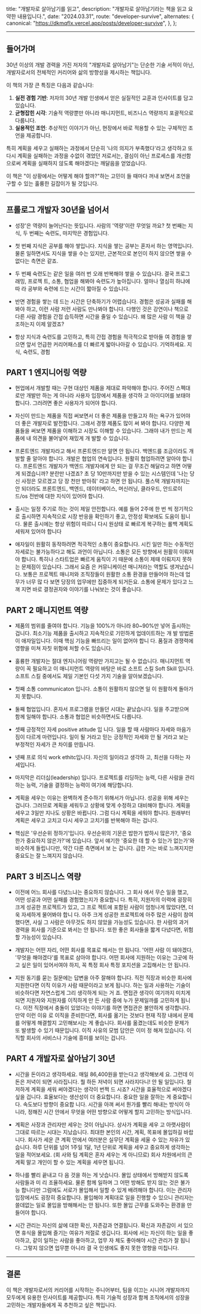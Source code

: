 
  title: "개발자로 살아남기를 읽고",
  description: "개발자로 살아남기라는 책을 읽고 요약한 내용입니다.",
  date: "2024.03.31",
  route: "developer-survive",
  alternates: {
    canonical: "https://dkmqflx.vercel.app/posts/developer-survive",
  },
};

<Meta metadata={metadata} />

---

## 들어가며

30년 이상의 개발 경력을 가진 저자의 "개발자로 살아남기"는 단순한 기술 서적이 아닌, 개발자로서의 전체적인 커리어와 삶의 방향성을 제시하는 책입니다.

이 책의 가장 큰 특징은 다음과 같습니다:

1. **실전 경험 기반**: 저자의 30년 개발 인생에서 얻은 실질적인 교훈과 인사이트를 담고 있습니다.
2. **균형잡힌 시각**: 기술적 역량뿐만 아니라 매니지먼트, 비즈니스 역량까지 포괄적으로 다룹니다.
3. **실용적인 조언**: 추상적인 이야기가 아닌, 현장에서 바로 적용할 수 있는 구체적인 조언을 제공합니다.

특히 계획을 세우고 실패하는 과정에서 단순히 '나의 의지가 부족했다'라고 생각하고 또다시 계획을 실패하는 과정을 수없이 겪었던 저로서는, 결심이 아닌 프로세스를 개선함으로써 계획을 실패하지 않도록 해야겠다는 깨달음을 얻었습니다.

이 책은 "이 상황에서는 어떻게 해야 할까?"하는 고민이 들 때마다 꺼내 보면서 조언을 구할 수 있는 훌륭한 길잡이가 될 것입니다.

---

## 프롤로그 개발자 30년을 넘어서

- 성장'은 역량이 늘어난다는 뜻입니다. 사람의 '역량'이란 무엇일 까요? 첫 번째는 지식, 두 번째는 숙련도, 마지막은 경험입니다.

- 첫 번째 지식은 공부를 해야 쌓입니다. 지식을 쌓는 공부는 혼자서 하는 영역입니다. 물론 일하면서도 지식을 쌓을 수는 있지만, 근본적으로 본인이 하지 않으면 쌓을 수 없다는 측면은 같죠.

- 두 번째 숙련도는 같은 일을 여러 번 오래 반복해야 쌓을 수 있습니다. 결국 프로그래밍, 프로젝 트, 소통, 협업을 해봐야 숙련도가 높아집니다. 얼마나 열심히 하냐에 따 라 공부와 숙련에 드는 시간이 짧아질 수 있습니다.

- 반면 경험을 쌓는 데 드는 시간은 단축하기가 어렵습니다. 경험은 성공과 실패를 해봐야 하고, 이런 사람 저런 사람도 만나봐야 합니다. 다행인 것은 강연이나 책으로 다른 사람 경험을 간접 습득하면 시간을 줄일 수 있습니다. 왜 많은 사람 이 책을 강조하는지 이제 알겠죠?

- 항상 지식과 숙련도를 고민하고, 특히 간접 경험을 적극적으로 받아들 여 경험을 쌓으면 앞서 언급한 커리어패스를 더 빠르게 밟아나아갈 수 있습니다. 기억하세요. 지식, 숙련도, 경험

## PART 1 엔지니어링 역량

- 현업에서 개발할 때는 구현 대상인 제품을 제대로 파악해야 합니다. 주어진 스펙대로만 개발만 하는 게 아니라 사용자 입장에서 제품을 생각하 고 아이디어를 보태야 합니다. 그러려면 좋은 사용자가 되어야 합니다.

- 자신이 만드는 제품을 직접 써보면서 더 좋은 제품을 만들고자 하는 욕구가 있어야 더 좋은 개발자로 발전합니다. 그래서 경쟁 제품도 많이 써 봐야 합니다. 다양한 제품들을 써보면 제품을 이해하고 시장도 이해할 수 있습니다. 그래야 내가 만드는 제품에 내 의견을 불어넣어 재밌게 개 발할 수 있습니다.

- 프론트엔드 개발자라고 해서 프론트엔드만 알면 안 됩니다. 백엔드를 조금이라도 개발할 줄 알아야 합니다. 개발은 협업의 연속입니다. 원활히 협업하려면 알아야 합니다. 프론트엔드 개발자가 백엔드 개발자에게 안 되는 걸 무조건 해달라고 하면 어떻게 되겠습니까? 분란만 나겠죠? 초 당 10만까지만 받을 수 있는 시스템인데 '나는 당신 사정은 모르겠고 당 장 천만 받아줘' 라고 하면 안 됩니다. 풀스택 개발자까지는 안 되더라도 프론트엔드, 백엔드, 데이터베이스, 머신러닝, 클라우드, 안드로이드/os 전반에 대한 지식이 있어야 합니다.

- 출시는 일정 주기로 하는 것이 제일 안전합니다. 예를 들어 2주에 한 번 씩 정기적으로 출시하면 지속적으로 시장 반응을 확인하기 좋고, 안정성 확보에도 도움이 됩니다. 물론 출시에는 항상 위험이 따르니 다시 원상태 로 빠르게 복구하는 롤백 계획도 세워져 있어야 합니다

- 애자일이 원활히 동작하려면 적극적인 소통이 중요합니다. 시킨 일만 하는 수동적인 자세로는 불가능하다고 해도 과언이 아닙니다. 소통은 모든 방향에서 원활히 이뤄져야 합니다. 특히나 스타트업은 빠르게 움직이 기 때문에 소통이 제때 이뤄지지 못하는 문제점이 있습니다. 그래서 요즘 은 커뮤니케이션 매니저라는 역할도 생겨났습니다. 보통은 프로젝트 매니저와 조직장들이 원활한 소통 환경을 만들어야 하는데 업무가 너무 많 다 보면 당장의 업무에만 집중하게 되거든요. 소통에 문제가 있다고 느껴 지면 바로 결정권자와 이야기를 나눠보는 것이 좋습니다.

## PART 2 매니지먼트 역량

- 제품의 범위를 줄여야 합니다. 기능을 100%가 아니라 80~90%만 넣어 출시하는 겁니다. 최소기능 제품을 출시하고 지속적으로 기민하게 업데이트하는 개 발 방법론이 애자일입니다. 이때 핵심 기능을 빠뜨리는 일이 없어야 합니 다. 품질과 경쟁력에 영향을 미쳐 자칫 위험에 처할 수도 있습니다.

- 훌륭한 개발자는 절대 엔지니어링 역량만 가지고는 될 수 없습니다. 매니지먼트 역량이 꼭 필요하고 이 매니지먼트 역량의 바탕은 바로 소프트 스킬 Soft Skill 입니다. 소프트 스킬 중에서도 제일 기본인 다섯 가지 기술을 알아보겠습니다.

- 첫째 소통 communicaton 입니다. 소통이 원활하지 않으면 일 이 원활하게 돌아가지 못합니다.

- 둘째 협업입니다. 혼자서 프로그램을 만들던 시대는 끝났습니다. 일을 주고받으며 함께 일해야 합니다. 소통과 협업은 비슷하면서도 다릅니다.

- 셋째 긍정적인 자세 positive atitude 입 니다. 일을 할 때 사람마다 자세와 마음가짐이 다르게 마련입니다. 일이 될 거라고 믿는 긍정적인 자세와 안 될 거라고 보는 부정적인 자세가 큰 차이를 만듭니다.

- 넷째 프로 의식 work ethitc입니다. 자신의 일이라고 생각하 고, 최선을 다하는 자세입니다.

- 마지막은 리더십(leadership) 입니다. 프로젝트를 리딩하는 능력, 다른 사람을 관리하는 능력, 기술을 결정하는 능력이 여기에 해당합니다.

- 계획을 세우는 이유는 완벽하게 준수하기 위해서가 아닙니다. 성공을 위해 세우는 겁니다. 그러므로 계획을 세워두고 상황에 맞게 수정하고 대비해야 합니다. 계획을 세우고 3일만 지나도 상황은 바뀝니다. 그럼 다시 계획을 세워야 합니다. 원래부터 계획은 세우고 고치고 다시 세우고 고치기를 반복해야 하는 겁니다.

- 핵심은 '우선순위 정하기'입니다. 우선순위의 기몬은 밥한가 밥하시 많은가?, '중요한가 중요하지 않은가?'에 있습니다. 앞서 얘기한 '중요한 데 할 수 있는가 없는가'와 비슷하게 들립니다만, 약간 다른 측면에서 보 는 겁니다. 급한 거는 바로 느껴지지만 중요도는 잘 느껴지지 않습니다.

## PART 3 비즈니스 역량

- 이전에 어느 회사를 다녔느냐는 중요하지 않습니다. 그 회사 에서 무슨 일을 했고, 어떤 성공과 어떤 실패를 경험했는지가 중요합니 다. 특히, 지원자의 이력에 굉장히 크게 성공한 프로젝트가 있고, 그 프로 젝트에 포함된 사람이 엄청나게 많았다면, 더욱 자세하게 물어봐야 합니 다. 아주 크게 성공한 프로젝트에 아주 많은 사람이 참여했다면, 사실 그 사람은 아무것도 하지 않았을 가능성도 있습니다. 한 사람의 과거 경력을 회사를 기준으로 봐서는 안 됩니다. 또한 좋은 회사들을 짧게 다녔다면, 위험할 가능성이 있습니다.

- 개발자는 어떤 자리, 어떤 회사를 목표로 해서는 안 됩니다. '어떤 사람 이 돼야겠다, '무엇을 해야겠다'를 목표로 삼아야 합니다. 어떤 회사에 지원하는 이유는 그곳에 하고 싶은 일이 있어서여야 하지, 꼭 특정 회사 특정 포지션을 고집해서는 안 됩니다.

- 지원 동기를 묻는 질문에는 답변을 아주 잘해야 합니다. 직전 직장과 비슷한 회사에 지원한다면 이직 이유가 사람 때문이라고 보게 됩니다. 하는 일과 사용하는 기술이 비슷하다면 자연스럽게 그리 생각하게 되는 거 죠. 면접관 생각이 여기까지 미치게 되면 지원자와 지원자를 이직하게 만 든 사람 중에 누가 문제일까를 고민하게 됩니다. 이전 직장에서 충돌이 있었다는 이야기를 하면 면접관은 불안하게 생각합니다. 만약 이런 이유 로 이직을 준비한다면, 회사를 옮기는 것보다 현재 직장 내에서 문제를 어떻게 해결할지 고민해보시는 게 좋습니다. 회사를 옮겼는데도 비슷한 문제가 또 발생할 수 있기 때문입니다. 이직 사유의 모범 답안은 이미 정 해져 있습니다. 이직할 회사의 서비스나 기술에 흥미를 보이는 겁니다.

## PART 4 개발자로 살아남기 30년

- 시간을 돈이라고 생각하세요. 매일 86,400원을 받는다고 생각해보세 요. 그런데 이 돈은 저녁이 되면 사라집니다. 뭘 하든 저녁이 되면 사라지다니! 안 될 일입니다. 철저하게 계획을 세워 써야겠다는 생각이 번쩍 드 시죠? 시간을 효율적으로 써야겠다 싶을 겁니다. 효율보다는 생산성이 더 중요합니다. 중요한 일을 잘하는 게 중요합니다. 속도보다 방향이 중요합 니다. 시간을 아껴 써서 뭔가를 빨리 해내는 방식이 아니라, 정해진 시간 안에서 무엇을 어떤 방향으로 어떻게 할지 고민하는 방식입니다.

- 계획은 사장과 관리자만 세우는 것이 아닙니다. 상사가 계획을 세우 고 아랫사람이 그대로 따르는 시대는 지났습니다. 최대한 본인의 시간, 계획, 목표에 몰입하길 바랍니다. 회사가 세운 큰 계획 안에서 여러분은 실무단 계획을 세울 수 있는 자유가 있습니다. 하루 단위를 넘어 1주일 1달, 1년 단위로 계획을 세우고 중요하게 생각하는 일을 적어보세요. (회 사와 팀 계획은 혼자 세우는 게 아니므로) 회사 차원에서의 큰 계획 말고 개인이 할 수 있는 계획을 세우면 됩니다.

- 하나를 빨리 끝내고 다 음 것을 하는 게 낫습니다. 몰입 상태에서 방해받지 않도록 사람들과 미 리 조율하세요. 물론 함께 일하며 그 어떤 방해도 받지 않는 것은 불가능 합니다만 그럼에도 서로가 몰입해서 일할 수 있게 배려해야 합니다. 이는 관리자 입장에서도 굉장히 중요합니다. 몰입해야 계획대로 일을 진행할 수 있으니 관리자는 쓸데없는 일로 몰입을 방해해서는 안 됩니다. 또한 몰입 근무를 도와주는 환경을 만들어야 합니다.

- 시간 관리는 자신의 삶에 대한 확신, 자존감과 연결됩니다. 확신과 자존감이 서 있으면 휴식을 몰입해 즐기는 여유가 저절로 생깁니다. 회사에 서는 자신이 하는 일을 좋아하고, 같이 일하는 사람을 좋아하고, 업무 자 체도 좋아해야 시간 관리가 잘 됩니다. 그렇지 않으면 업무뿐 아니라 결 국 인생에도 좋지 못한 영향을 미칩니다.

---

## 결론

이 책은 개발자로서의 커리어를 시작하는 주니어부터, 팀을 이끄는 시니어 개발자까지 모두에게 유용한 인사이트를 제공합니다. 특히 기술적 성장과 함께 조직에서의 성장을 고민하는 개발자들에게 꼭 추천하고 싶은 책입니다.
